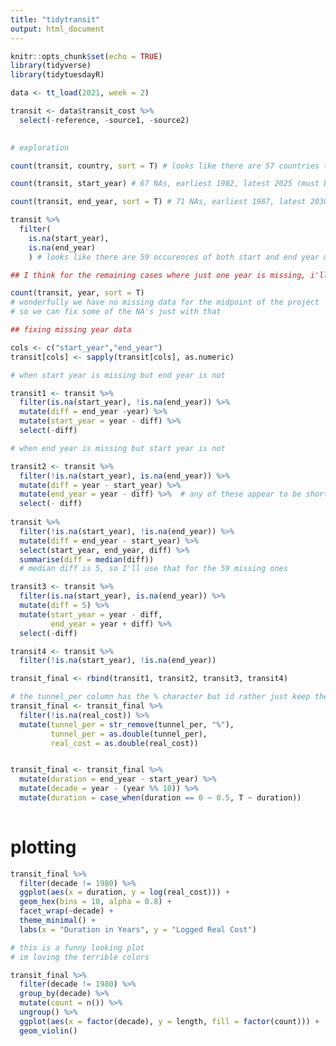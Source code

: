 ```yaml
---
title: "tidytransit"
output: html_document
---
```


```r
knitr::opts_chunk$set(echo = TRUE)
library(tidyverse)
library(tidytuesdayR)
```

```r
data <- tt_load(2021, week = 2)

transit <- data$transit_cost %>% 
  select(-reference, -source1, -source2)
  
```

```r
# exploration

count(transit, country, sort = T) # looks like there are 57 countries total

count(transit, start_year) # 67 NAs, earliest 1982, latest 2025 (must be planning)

count(transit, end_year, sort = T) # 71 NAs, earliest 1987, latest 2030

transit %>% 
  filter(
    is.na(start_year),
    is.na(end_year)
    ) # looks like there are 59 occurences of both start and end year missing

## I think for the remaining cases where just one year is missing, i'll try to impute the missing data

count(transit, year, sort = T) 
# wonderfully we have no missing data for the midpoint of the project
# so we can fix some of the NA's just with that


```



```r
## fixing missing year data

cols <- c("start_year","end_year")
transit[cols] <- sapply(transit[cols], as.numeric)

# when start year is missing but end year is not

transit1 <- transit %>% 
  filter(is.na(start_year), !is.na(end_year)) %>% 
  mutate(diff = end_year -year) %>% 
  mutate(start_year = year - diff) %>% 
  select(-diff)

# when end year is missing but start year is not

transit2 <- transit %>% 
  filter(!is.na(start_year), is.na(end_year)) %>%
  mutate(diff = year - start_year) %>%  
  mutate(end_year = year - diff) %>%  # any of these appear to be shorter than 1 year projects, wow!
  select(- diff)
  
transit %>% 
  filter(!is.na(start_year), !is.na(end_year)) %>% 
  mutate(diff = end_year - start_year) %>% 
  select(start_year, end_year, diff) %>% 
  summarise(diff = median(diff)) 
  # median diff is 5, so I'll use that for the 59 missing ones

transit3 <- transit %>% 
  filter(is.na(start_year), is.na(end_year)) %>% 
  mutate(diff = 5) %>% 
  mutate(start_year = year - diff,
         end_year = year + diff) %>% 
  select(-diff)

transit4 <- transit %>% 
  filter(!is.na(start_year), !is.na(end_year))

transit_final <- rbind(transit1, transit2, transit3, transit4)

```


```r
# the tunnel_per column has the % character but id rather just keep the variable as a double
transit_final <- transit_final %>% 
  filter(!is.na(real_cost)) %>% 
  mutate(tunnel_per = str_remove(tunnel_per, "%"),
         tunnel_per = as.double(tunnel_per),
         real_cost = as.double(real_cost))


transit_final <- transit_final %>% 
  mutate(duration = end_year - start_year) %>% 
  mutate(decade = year - (year %% 10)) %>% 
  mutate(duration = case_when(duration == 0 ~ 0.5, T ~ duration))
  
```


# plotting

```r
transit_final %>% 
  filter(decade != 1980) %>% 
  ggplot(aes(x = duration, y = log(real_cost))) +
  geom_hex(bins = 10, alpha = 0.8) +
  facet_wrap(~decade) +
  theme_minimal() +
  labs(x = "Duration in Years", y = "Logged Real Cost")
```


```r

# this is a funny looking plot
# im loving the terrible colors

transit_final %>% 
  filter(decade != 1980) %>% 
  group_by(decade) %>% 
  mutate(count = n()) %>% 
  ungroup() %>% 
  ggplot(aes(x = factor(decade), y = length, fill = factor(count))) +
  geom_violin()
```


